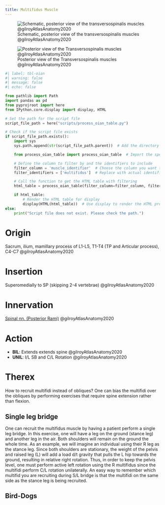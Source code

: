```yaml
---
title: Multifidus Muscle
---
```



![Schematic, posterior view of the transversospinalis muscles @gilroyAtlasAnatomy2020](/The Archive/Anatomy/Muscles/Muscles of the back/Transversospinalis Muscles/images/gilroyatlas 3.11ABC schematic transversospinalis muscles posterior view.png)

![Posterior view of the Transversospinalis muscles @gilroyAtlasAnatomy2020](/The Archive/Anatomy/Muscles/Muscles of the back/images/313a Deep intrinsic back muscles.png)

```python
#| label: tbl-oian
#| warning: false
#| message: false
#| echo: false

from pathlib import Path
import pandas as pd
from pyprojroot import here
from IPython.core.display import display, HTML

# Set the path for the script file
script_file_path = here("scripts/process_oian_table.py")

# Check if the script file exists
if script_file_path.exists():
    import sys
    sys.path.append(str(script_file_path.parent))  # Add the directory of the script to the system path

    from process_oian_table import process_oian_table  # Import the specific function

    # Define the column to filter by and the identifiers to include
    filter_column = 'muscle_identifier'  # Choose the column you want to filter by
    filter_identifiers = ['multifidus']  # Replace with actual identifiers you want to include

    # Call the function to get the HTML table with filtering
    html_table = process_oian_table(filter_column=filter_column, filter_identifiers=filter_identifiers)

    if html_table:
        # Render the HTML table for display
        display(HTML(html_table))  # Use display to render the HTML properly
else:
    print("Script file does not exist. Please check the path.")

```


# Origin {#origin}
Sacrum, ilium, mamillary process of L1-L5, T1-T4 (TP and Articular process), C4-C7 @gilroyAtlasAnatomy2020

# Insertion {#insertion} 
Superomedially to SP (skipping 2-4 vertebrae) @gilroyAtlasAnatomy2020

# Innervation {#innervation}
[Spinal nn. (Posterior Rami)]({{< var ref-spinal-nerves.path >}}) @gilroyAtlasAnatomy2020

# Action {#action}

- **BIL**: Extends extends spine @gilroyAtlasAnatomy2020
- **UNIL**: I/L SB and C/L Rotation @gilroyAtlasAnatomy2020




# Therex
How to recruit multifidi instead of obliques?
One can bias the multifidi over the obliques by performing exercises that require spine extension rather than flexion.

## Single leg bridge
One can recruit the multifidus muscle by having a patient perform a single leg bridge. In this exercise, one will have a leg on the ground (stance leg) and another leg in the air. Both shoulders will remain on the ground the whole time. As an example, we will imagine an individual using their R leg as the stance leg. Since both shoulders are stationary, the weight of the pelvis and raised leg (L) will add a load d/t gravity that pulls the L hip towards the ground, resulting in relative right rotation. Thus, in order to keep the pelvis level, one must perform active left rotation using the R multifidus since the multifidi perform C/L rotation unilaterally. An easy way to remember which multifid you are recruiting during S/L bridge is that the multifidi on the same side as the stance leg is being recruited.


## Bird-Dogs